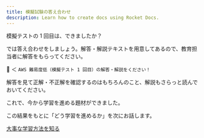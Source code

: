 ---
title: 模擬試験の答え合わせ
description: Learn how to create docs using Rocket Docs.
---

模擬テストの 1 回目は、できましたか？

では答え合わせをしましょう。解答・解説テキストを用意してあるので、教育担当者に解答をもらってください。

🙋 ＜ `AWS 難易度低（模擬テスト 1 回目）の解答・解説をください！`

解答を見て正解・不正解を確認するのはもちろんのこと、解説もさらっと読んでおいてください。

これで、今から学習を進める題材ができました。

この結果をもとに「どう学習を進めるか」を次にお話します。

[大事な学習方法を知る](../1st-learning-keywords/most-important-learning-ways)

